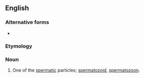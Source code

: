 {{also|zoösperm}}

==English==
{{Webster 1913|zoösperm}}

===Alternative forms===
* {{l|en|zoösperm}}

===Etymology===
{{prefix|en|zoo|sperm}}

===Noun===
{{en-noun}}

# {{lb|en|biology}} One of the [[spermatic]] particles; [[spermatozoid]], [[spermatozoon]].